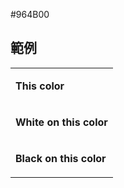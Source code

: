 <nowiki>#964B00</nowiki><noinclude>
== 範例 ==
{|
|- style="color:{{ {{PAGENAME}} }}"
| '''This color'''
|- style="background:{{ {{PAGENAME}} }}; color:white"
| '''White on this color'''
|- style="background:{{ {{PAGENAME}} }}; color:black"
| '''Black on this color'''
|}
[[Category:德國政黨顏色模板|{{PAGENAME}}]]

</noinclude>